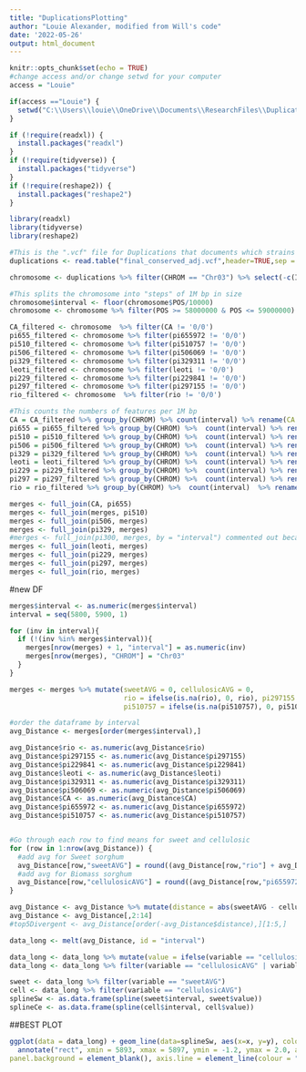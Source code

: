 ---
title: "DuplicationsPlotting"
author: "Louie Alexander, modified from Will's code"
date: '2022-05-26'
output: html_document
---

```{r setup, include=FALSE}
knitr::opts_chunk$set(echo = TRUE)
#change access and/or change setwd for your computer
access = "Louie"

if(access =="Louie") {
  setwd("C:\\Users\\louie\\OneDrive\\Documents\\ResearchFiles\\DuplicationCounts")
}

```

```{r}

if (!require(readxl)) {
  install.packages("readxl")
}
if (!require(tidyverse)) {
  install.packages("tidyverse")
}
if (!require(reshape2)) {
  install.packages("reshape2")
}

library(readxl)
library(tidyverse)
library(reshape2)

```

```{r}
#This is the ".vcf" file for Duplications that documents which strains a given duplication occurs in
duplications <- read.table("final_conserved_adj.vcf",header=TRUE,sep = '\t')
```

```{r}
chromosome <- duplications %>% filter(CHROM == "Chr03") %>% select(-c(ID, REF, ALT, QUAL, FILTER, INFO))

#This splits the chromosome into "steps" of 1M bp in size
chromosome$interval <- floor(chromosome$POS/10000)
chromosome <- chromosome %>% filter(POS >= 58000000 & POS <= 59000000)
```

```{r}
CA_filtered <- chromosome  %>% filter(CA != '0/0')
pi655_filtered <- chromosome %>% filter(pi655972 != '0/0')
pi510_filtered <- chromosome %>% filter(pi510757 != '0/0')
pi506_filtered <- chromosome %>% filter(pi506069 != '0/0')
pi329_filtered <- chromosome %>% filter(pi329311 != '0/0')     
leoti_filtered <- chromosome %>% filter(leoti != '0/0')        
pi229_filtered <- chromosome %>% filter(pi229841 != '0/0')
pi297_filtered <- chromosome %>% filter(pi297155 != '0/0')    
rio_filtered <- chromosome  %>% filter(rio != '0/0')   
```

```{r}
#This counts the numbers of features per 1M bp
CA = CA_filtered %>% group_by(CHROM) %>% count(interval) %>% rename(CA = n)
pi655 = pi655_filtered %>% group_by(CHROM) %>%  count(interval) %>% rename(pi655972 = n)
pi510 = pi510_filtered %>% group_by(CHROM) %>%  count(interval) %>% rename(pi510757 = n)
pi506 = pi506_filtered %>% group_by(CHROM) %>%  count(interval) %>% rename(pi506069 = n)
pi329 = pi329_filtered %>% group_by(CHROM) %>%  count(interval) %>% rename(pi329311 = n)
leoti = leoti_filtered %>% group_by(CHROM) %>%  count(interval) %>% rename(leoti = n)
pi229 = pi229_filtered %>% group_by(CHROM) %>%  count(interval) %>% rename(pi229841 = n)
pi297 = pi297_filtered %>% group_by(CHROM) %>%  count(interval) %>% rename(pi297155 = n)
rio = rio_filtered %>% group_by(CHROM) %>%  count(interval)  %>% rename(rio = n)
```

```{r}
merges <- full_join(CA, pi655)
merges <- full_join(merges, pi510)
merges <- full_join(pi506, merges)
merges <- full_join(pi329, merges)
#merges <- full_join(pi300, merges, by = "interval") commented out because this line (300119) is neither a sweet nor biomass variety
merges <- full_join(leoti, merges)
merges <- full_join(pi229, merges)
merges <- full_join(pi297, merges)
merges <- full_join(rio, merges)

```

#new DF
```{r}
merges$interval <- as.numeric(merges$interval)
interval = seq(5800, 5900, 1)

for (inv in interval){
  if (!(inv %in% merges$interval)){
    merges[nrow(merges) + 1, "interval"] = as.numeric(inv)
    merges[nrow(merges), "CHROM"] = "Chr03"
  }
}

merges <- merges %>% mutate(sweetAVG = 0, cellulosicAVG = 0, 
                            rio = ifelse(is.na(rio), 0, rio), pi297155 = ifelse(is.na(pi297155), 0, pi297155), pi229841 = ifelse(is.na(pi229841), 0, pi229841), leoti = ifelse(is.na(leoti), 0, leoti), pi329311 = ifelse(is.na(pi329311), 0, pi329311), pi506069 = ifelse(is.na(pi506069), 0, pi506069), 
                            pi510757 = ifelse(is.na(pi510757), 0, pi510757), pi655972 = ifelse(is.na(pi655972), 0, pi655972), CA = ifelse(is.na(CA), 0, CA)) 

```


```{r}
#order the dataframe by interval
avg_Distance <- merges[order(merges$interval),]

avg_Distance$rio <- as.numeric(avg_Distance$rio)
avg_Distance$pi297155 <- as.numeric(avg_Distance$pi297155)
avg_Distance$pi229841 <- as.numeric(avg_Distance$pi229841)
avg_Distance$leoti <- as.numeric(avg_Distance$leoti)
avg_Distance$pi329311 <- as.numeric(avg_Distance$pi329311)
avg_Distance$pi506069 <- as.numeric(avg_Distance$pi506069)
avg_Distance$CA <- as.numeric(avg_Distance$CA)
avg_Distance$pi655972 <- as.numeric(avg_Distance$pi655972)
avg_Distance$pi510757 <- as.numeric(avg_Distance$pi510757)


#Go through each row to find means for sweet and cellulosic
for (row in 1:nrow(avg_Distance)) {
  #add avg for Sweet sorghum
  avg_Distance[row,"sweetAVG"] = round((avg_Distance[row,"rio"] + avg_Distance[row,"CA"] + avg_Distance[row,"leoti"])/3, 2)
  #add avg for Biomass sorghum
  avg_Distance[row,"cellulosicAVG"] = round((avg_Distance[row,"pi655972"] + avg_Distance[row,"pi510757"] + avg_Distance[row,"pi506069"] + avg_Distance[row,"pi329311"] + avg_Distance[row,"pi229841"] + avg_Distance[row,"pi297155"])/6, 2) 
} 

avg_Distance <- avg_Distance %>% mutate(distance = abs(sweetAVG - cellulosicAVG)) %>% select(-CHROM)
avg_Distance <- avg_Distance[,2:14]
#top5Divergent <- avg_Distance[order(-avg_Distance$distance),][1:5,]
```


```{r}
data_long <- melt(avg_Distance, id = "interval")

data_long <- data_long %>% mutate(value = ifelse(variable == "cellulosicAVG", value * -1, value))
data_long <- data_long %>% filter(variable == "cellulosicAVG" | variable == "sweetAVG") %>% mutate(color = ifelse(variable == "cellulosicAVG", "blue", "orange"))

sweet <- data_long %>% filter(variable == "sweetAVG")
cell <- data_long %>% filter(variable == "cellulosicAVG")
splineSw <- as.data.frame(spline(sweet$interval, sweet$value))
splineCe <- as.data.frame(spline(cell$interval, cell$value))    

```

##BEST PLOT
```{r}

ggplot(data = data_long) + geom_line(data=splineSw, aes(x=x, y=y), color = "#E69F00") + geom_line(data=splineCe, aes(x=x, y=y), color= "#009E73") + geom_area(data=splineSw, aes(x=x, y=y), fill = "#E69F00") + geom_area(data=splineCe, aes(x=x, y=y), fill = "#009E73") +
  annotate("rect", xmin = 5893, xmax = 5897, ymin = -1.2, ymax = 2.0, alpha = .25,fill = "#921414") + theme(panel.grid.major = element_blank(), panel.grid.minor = element_blank(),
panel.background = element_blank(), axis.line = element_line(colour = "black")) +   ggtitle("Chromosome 3 Interval 58 Frequency of Duplications") + xlab("Interval (10,000 bp)") + ylab("Number of Features")
```
